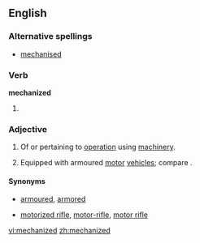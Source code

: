 ==English==

===Alternative spellings===
* [[mechanised]]

===Verb===
'''mechanized'''

# {{past of|[[mechanize]]}}

===Adjective===
{{en-adj}}

# Of or pertaining to [[operation]] using [[machinery]].
# {{military}} Equipped with armoured [[motor]] [[vehicle]]s; compare {{term|motorized||equipped with unarmoured vehicles}}.

====Synonyms====
* {{sense|military}} [[armoured]], [[armored]]
* {{sense|military}} [[motorized rifle]], [[motor-rifle]], [[motor rifle]] {{qualifier|Soviet|Russian}}

[[vi:mechanized]]
[[zh:mechanized]]